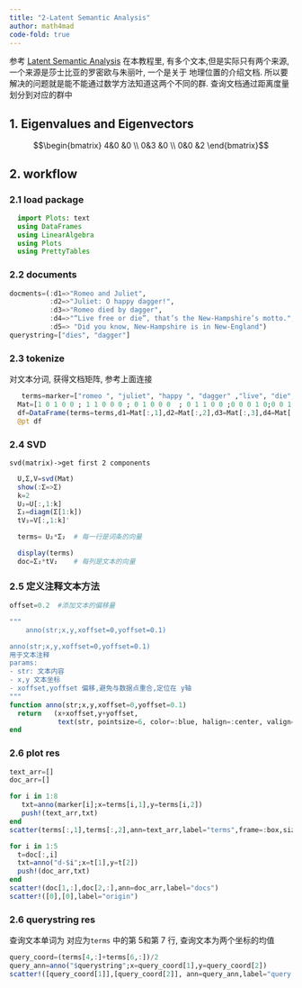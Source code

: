 ```yaml
---
title: "2-Latent Semantic Analysis"
author: math4mad
code-fold: true
---
```



:::{.callout-note title="简介"}
  参考 [Latent Semantic Analysis](https://www.engr.uvic.ca/~seng474/svd.pdf)
  在本教程里, 有多个文本,但是实际只有两个来源, 一个来源是莎士比亚的罗密欧与朱丽叶, 一个是关于
  地理位置的介绍文档.  所以要解决的问题就是能不能通过数学方法知道这两个不同的群.
  查询文档通过距离度量划分到对应的群中
:::

## 1. Eigenvalues and Eigenvectors


$$\begin{bmatrix}
  4&0  &0 \\
  0&3  &0 \\
  0&0  &2
\end{bmatrix}$$

## 2. workflow

### 2.1 load package
```julia
  import Plots: text
  using DataFrames
  using LinearAlgebra
  using Plots
  using PrettyTables
```

### 2.2 documents
```julia
docments=(:d1=>"Romeo and Juliet",
          :d2=>"Juliet: O happy dagger!",
          :d3=>"Romeo died by dagger",
          :d4=>"“Live free or die”, that’s the New-Hampshire’s motto.",
          :d5=> "Did you know, New-Hampshire is in New-England")
querystring=["dies", "dagger"]
```
### 2.3 tokenize
对文本分词, 获得文档矩阵, 参考上面连接
```julia
   terms=marker=["romeo ", "juliet", "happy ", "dagger" ,"live", "die", "free", "new-hampshire "]
  Mat=[1 0 1 0 0 ; 1 1 0 0 0 ; 0 1 0 0 0  ; 0 1 1 0 0 ;0 0 0 1 0;0 0 1 1 0 ; 0 0 0 1 0 ; 0 0 0 1 1 ]
  df=DataFrame(terms=terms,d1=Mat[:,1],d2=Mat[:,2],d3=Mat[:,3],d4=Mat[:,4],d5=Mat[:,5])
  @pt df
```

### 2.4 SVD 
`svd(matrix)->get first 2 components`
```julia
  U,Σ,V=svd(Mat)
  show(:Σ=>Σ)
  k=2  
  U₂=U[:,1:k]
  Σ₂=diagm(Σ[1:k])
  tV₂=V[:,1:k]'

  terms= U₂*Σ₂  # 每一行是词条的向量

  display(terms)
  doc=Σ₂*tV₂    # 每列是文本的向量

```

### 2.5 定义注释文本方法
```julia
offset=0.2  #添加文本的偏移量

"""
    anno(str;x,y,xoffset=0,yoffset=0.1)

anno(str;x,y,xoffset=0,yoffset=0.1)
用于文本注释
params:
- str: 文本内容
- x,y 文本坐标
- xoffset,yoffset 偏移,避免与数据点重合,定位在 y轴
"""
function anno(str;x,y,xoffset=0,yoffset=0.1)
  return   (x+xoffset,y+yoffset,
            text(str, pointsize=6, color=:blue, halign=:center, valign=:center, rotation=0))
end
```


### 2.6  plot res
```julia
text_arr=[]
doc_arr=[]

for i in 1:8
   txt=anno(marker[i];x=terms[i,1],y=terms[i,2])
   push!(text_arr,txt)
end
scatter(terms[:,1],terms[:,2],ann=text_arr,label="terms",frame=:box,size=(600,400))

for i in 1:5
  t=doc[:,i]
  txt=anno("d-$i";x=t[1],y=t[2])
  push!(doc_arr,txt)
end
scatter!(doc[1,:],doc[2,:],ann=doc_arr,label="docs")
scatter!([0],[0],label="origin")
```

### 2.6  querystring res
查询文本单词为 对应为`terms` 中的第 5和第 7 行, 查询文本为两个坐标的均值
```julia
query_coord=(terms[4,:]+terms[6,:])/2
query_ann=anno("$querystring";x=query_coord[1],y=query_coord[2])
scatter!([query_coord[1]],[query_coord[2]], ann=query_ann,label="query doc")

```








 